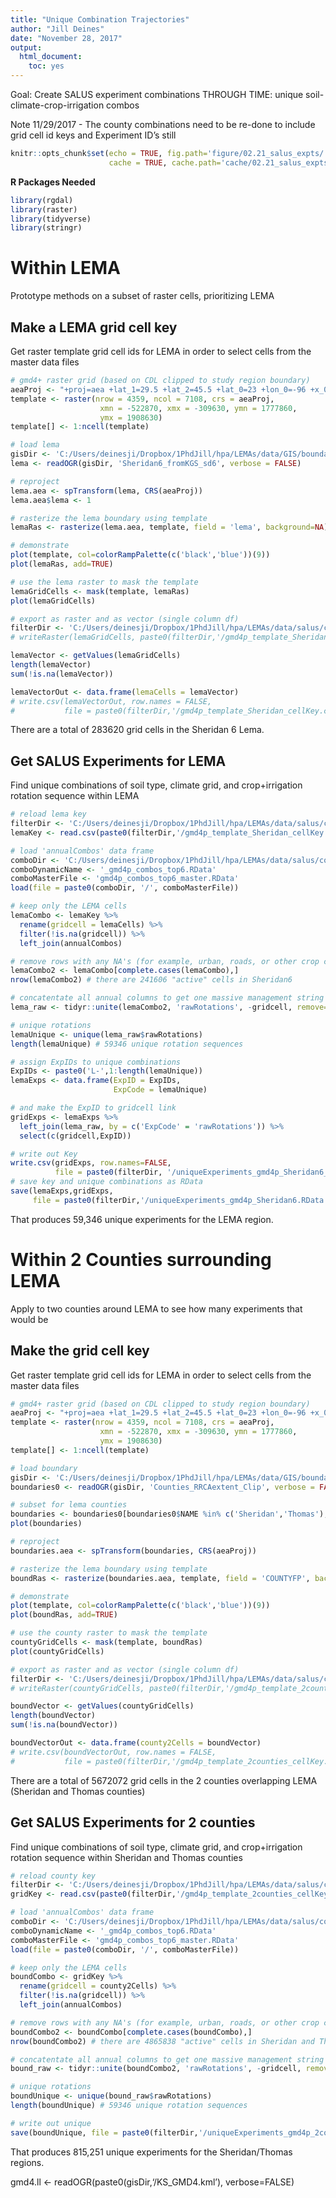 ```yaml
---
title: "Unique Combination Trajectories"
author: "Jill Deines"
date: "November 28, 2017"
output: 
  html_document:
    toc: yes
---
```


Goal: Create SALUS experiment combinations THROUGH TIME: unique soil-climate-crop-irrigation combos

Note 11/29/2017 - The county combinations need to be re-done to include grid cell id keys and Experiment ID's still


```r
knitr::opts_chunk$set(echo = TRUE, fig.path='figure/02.21_salus_expts/',
                      cache = TRUE, cache.path='cache/02.21_salus_expts/')
```

**R Packages Needed**

```r
library(rgdal)
library(raster)
library(tidyverse)
library(stringr)
```

# Within LEMA
Prototype methods on a subset of raster cells, prioritizing LEMA

## Make a LEMA grid cell key
Get raster template grid cell ids for LEMA in order to select cells from the master data files

```r
# gmd4+ raster grid (based on CDL clipped to study region boundary)
aeaProj <- "+proj=aea +lat_1=29.5 +lat_2=45.5 +lat_0=23 +lon_0=-96 +x_0=0 +y_0=0 +ellps=GRS80 +datum=NAD83 +units=m +no_defs"
template <- raster(nrow = 4359, ncol = 7108, crs = aeaProj,
                    xmn = -522870, xmx = -309630, ymn = 1777860, 
                    ymx = 1908630) 
template[] <- 1:ncell(template)

# load lema
gisDir <- 'C:/Users/deinesji/Dropbox/1PhdJill/hpa/LEMAs/data/GIS/boundaries'
lema <- readOGR(gisDir, 'Sheridan6_fromKGS_sd6', verbose = FALSE)

# reproject
lema.aea <- spTransform(lema, CRS(aeaProj))
lema.aea$lema <- 1

# rasterize the lema boundary using template
lemaRas <- rasterize(lema.aea, template, field = 'lema', background=NA)

# demonstrate
plot(template, col=colorRampPalette(c('black','blue'))(9))
plot(lemaRas, add=TRUE)

# use the lema raster to mask the template
lemaGridCells <- mask(template, lemaRas)
plot(lemaGridCells)

# export as raster and as vector (single column df)
filterDir <- 'C:/Users/deinesji/Dropbox/1PhdJill/hpa/LEMAs/data/salus/combinationGrids/spatialFilters'
# writeRaster(lemaGridCells, paste0(filterDir,'/gmd4p_template_Sheridan6Only.tif'))

lemaVector <- getValues(lemaGridCells)
length(lemaVector)
sum(!is.na(lemaVector))

lemaVectorOut <- data.frame(lemaCells = lemaVector)
# write.csv(lemaVectorOut, row.names = FALSE,
#           file = paste0(filterDir,'/gmd4p_template_Sheridan_cellKey.csv'))
```

There are a total of 283620 grid cells in the Sheridan 6 Lema.

## Get SALUS Experiments for LEMA
Find unique combinations of soil type, climate grid, and crop+irrigation rotation sequence within LEMA

```r
# reload lema key
filterDir <- 'C:/Users/deinesji/Dropbox/1PhdJill/hpa/LEMAs/data/salus/combinationGrids/spatialFilters'
lemaKey <- read.csv(paste0(filterDir,'/gmd4p_template_Sheridan_cellKey.csv'))

# load 'annualCombos' data frame
comboDir <- 'C:/Users/deinesji/Dropbox/1PhdJill/hpa/LEMAs/data/salus/combinationGrids'
comboDynamicName <- '_gmd4p_combos_top6.RData'
comboMasterFile <- 'gmd4p_combos_top6_master.RData'
load(file = paste0(comboDir, '/', comboMasterFile))

# keep only the LEMA cells
lemaCombo <- lemaKey %>%
  rename(gridcell = lemaCells) %>%
  filter(!is.na(gridcell)) %>%
  left_join(annualCombos)

# remove rows with any NA's (for example, urban, roads, or other crop classes)
lemaCombo2 <- lemaCombo[complete.cases(lemaCombo),]
nrow(lemaCombo2) # there are 241606 "active" cells in Sheridan6

# concatentate all annual columns to get one massive management string
lema_raw <- tidyr::unite(lemaCombo2, 'rawRotations', -gridcell, remove=TRUE)

# unique rotations
lemaUnique <- unique(lema_raw$rawRotations)
length(lemaUnique) # 59346 unique rotation sequences

# assign ExpIDs to unique combinations
ExpIDs <- paste0('L-',1:length(lemaUnique))
lemaExps <- data.frame(ExpID = ExpIDs,
                       ExpCode = lemaUnique)

# and make the ExpID to gridcell link
gridExps <- lemaExps %>%
  left_join(lema_raw, by = c('ExpCode' = 'rawRotations')) %>%
  select(c(gridcell,ExpID))

# write out Key
write.csv(gridExps, row.names=FALSE,
          file = paste0(filterDir, '/uniqueExperiments_gmd4p_Sheridan6_gridcellKey.csv'))
# save key and unique combinations as RData
save(lemaExps,gridExps, 
     file = paste0(filterDir,'/uniqueExperiments_gmd4p_Sheridan6.RData'))
```

That produces 59,346 unique experiments for the LEMA region.


# Within 2 Counties surrounding LEMA
Apply to two counties around LEMA to see how many experiments that would be

## Make the grid cell key
Get raster template grid cell ids for LEMA in order to select cells from the master data files

```r
# gmd4+ raster grid (based on CDL clipped to study region boundary)
aeaProj <- "+proj=aea +lat_1=29.5 +lat_2=45.5 +lat_0=23 +lon_0=-96 +x_0=0 +y_0=0 +ellps=GRS80 +datum=NAD83 +units=m +no_defs"
template <- raster(nrow = 4359, ncol = 7108, crs = aeaProj,
                    xmn = -522870, xmx = -309630, ymn = 1777860, 
                    ymx = 1908630) 
template[] <- 1:ncell(template)

# load boundary
gisDir <- 'C:/Users/deinesji/Dropbox/1PhdJill/hpa/LEMAs/data/GIS/boundaries'
boundaries0 <- readOGR(gisDir, 'Counties_RRCAextent_Clip', verbose = FALSE)

# subset for lema counties
boundaries <- boundaries0[boundaries0$NAME %in% c('Sheridan','Thomas'),]
plot(boundaries)

# reproject
boundaries.aea <- spTransform(boundaries, CRS(aeaProj))

# rasterize the lema boundary using template
boundRas <- rasterize(boundaries.aea, template, field = 'COUNTYFP', background=NA)

# demonstrate
plot(template, col=colorRampPalette(c('black','blue'))(9))
plot(boundRas, add=TRUE)

# use the county raster to mask the template
countyGridCells <- mask(template, boundRas)
plot(countyGridCells)

# export as raster and as vector (single column df)
filterDir <- 'C:/Users/deinesji/Dropbox/1PhdJill/hpa/LEMAs/data/salus/combinationGrids/spatialFilters'
# writeRaster(countyGridCells, paste0(filterDir,'/gmd4p_template_2counties_sheridanThomas.tif'))

boundVector <- getValues(countyGridCells)
length(boundVector)
sum(!is.na(boundVector))

boundVectorOut <- data.frame(county2Cells = boundVector)
# write.csv(boundVectorOut, row.names = FALSE,
#           file = paste0(filterDir,'/gmd4p_template_2counties_cellKey.csv'))
```

There are a total of 5672072 grid cells in the 2 counties overlapping LEMA (Sheridan and Thomas counties)

## Get SALUS Experiments for 2 counties
Find unique combinations of soil type, climate grid, and crop+irrigation rotation sequence within Sheridan and Thomas counties

```r
# reload county key
filterDir <- 'C:/Users/deinesji/Dropbox/1PhdJill/hpa/LEMAs/data/salus/combinationGrids/spatialFilters'
gridKey <- read.csv(paste0(filterDir,'/gmd4p_template_2counties_cellKey.csv'))

# load 'annualCombos' data frame
comboDir <- 'C:/Users/deinesji/Dropbox/1PhdJill/hpa/LEMAs/data/salus/combinationGrids'
comboDynamicName <- '_gmd4p_combos_top6.RData'
comboMasterFile <- 'gmd4p_combos_top6_master.RData'
load(file = paste0(comboDir, '/', comboMasterFile))

# keep only the LEMA cells
boundCombo <- gridKey %>%
  rename(gridcell = county2Cells) %>%
  filter(!is.na(gridcell)) %>%
  left_join(annualCombos)

# remove rows with any NA's (for example, urban, roads, or other crop classes)
boundCombo2 <- boundCombo[complete.cases(boundCombo),]
nrow(boundCombo2) # there are 4865838 "active" cells in Sheridan and Thomas counties

# concatentate all annual columns to get one massive management string
bound_raw <- tidyr::unite(boundCombo2, 'rawRotations', -gridcell, remove=TRUE)

# unique rotations
boundUnique <- unique(bound_raw$rawRotations)
length(boundUnique) # 59346 unique rotation sequences

# write out unique
save(boundUnique, file = paste0(filterDir,'/uniqueExperiments_gmd4p_2counties.RData'))
```

That produces 815,251 unique experiments for the Sheridan/Thomas regions.



gmd4.ll <- readOGR(paste0(gisDir,'/KS_GMD4.kml'), verbose=FALSE)



